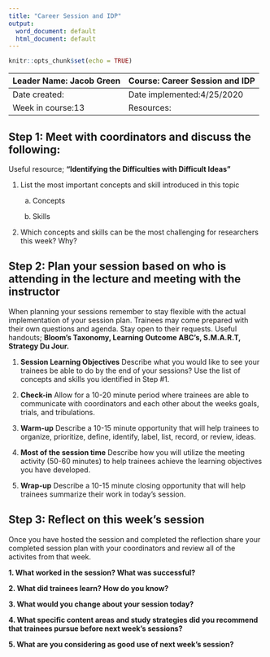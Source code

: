 ```yaml
---
title: "Career Session and IDP"
output:
  word_document: default
  html_document: default
---
```


```r
knitr::opts_chunk$set(echo = TRUE)
```

| Leader Name: Jacob Green | Course: Career Session and IDP     |
|--------------------------|--------------------------------|
| Date created:            | Date implemented:4/25/2020|
| Week in course:13| Resources:                     |

## Step 1: Meet with coordinators and discuss the following:
Useful resource; **"Identifying the Difficulties with Difficult Ideas"**

1. List the most important concepts and skill introduced in this topic
    a. Concepts

    b. Skills

2. Which concepts and skills can be the most challenging for researchers this week? Why?

## Step 2: Plan your session based on who is attending in the lecture and meeting with the instructor
When planning your sessions remember to stay flexible with the actual implementation of your session plan. Trainees may come prepared with their own questions and agenda. Stay open to their requests. Useful handouts; **Bloom's Taxonomy, Learning Outcome ABC's, S.M.A.R.T, Strategy Du Jour.**

1. **Session Learning Objectives**
Describe what you would like to see your trainees be able to do by the end of your sessions? Use the list of concepts and skills you identified in Step #1. 

2. **Check-in**
Allow for a 10-20 minute period where trainees are able to communicate with coordinators and each other about the weeks goals, trials, and tribulations.

3. **Warm-up**
Describe a 10-15 minute opportunity that will help trainees to organize, prioritize, define, identify, label, list, record, or review, ideas.

4. **Most of the session time**
Describe how you will utilize the meeting activity (50-60 minutes) to help trainees achieve the learning objectives you have developed.

5. **Wrap-up**
Describe a 10-15 minute closing opportunity that will help trainees summarize their work in today's session. 

## Step 3: Reflect on this week's session
Once you have hosted the session and completed the reflection share your completed session plan with your coordinators and review all of the activites from that week.

**1. What worked in the session? What was successful?**

**2. What did trainees learn? How do you know?**

**3. What would you change about your session today?**

**4. What specific content areas and study strategies did you recommend that trainees pursue before next week's sessions?**

**5. What are you considering as good use of next week's session?**

